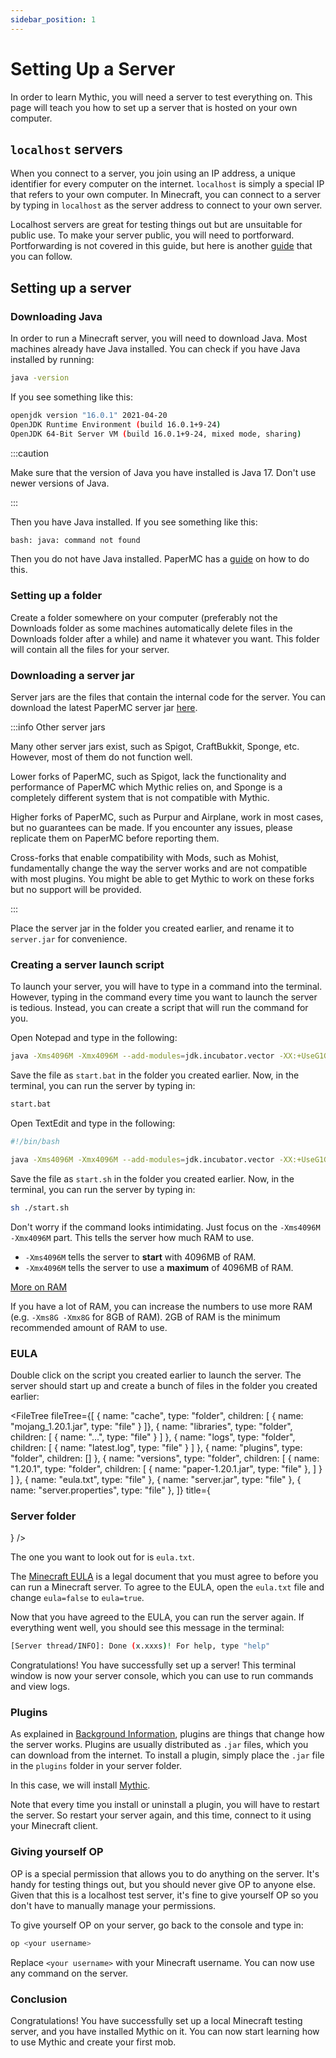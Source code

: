 ```yaml
---
sidebar_position: 1
---
```



# Setting Up a Server

In order to learn Mythic, you will need a server to test everything on. This page will teach you how to set up a server that is hosted on your own computer.

## `localhost` servers

When you connect to a server, you join using an IP address, a unique identifier for every computer on the internet. `localhost` is simply a special IP that refers to your own computer. In Minecraft, you can connect to a server by typing in `localhost` as the server address to connect to your own server.

Localhost servers are great for testing things out but are unsuitable for public use. To make your server public, you will need to portforward. Portforwarding is not covered in this guide, but here is another [guide](https://www.noip.com/support/knowledgebase/general-port-forwarding-guide/) that you can follow.

## Setting up a server

### Downloading Java

In order to run a Minecraft server, you will need to download Java. Most machines already have Java installed. You can check if you have Java installed by running:

```bash
java -version
```

If you see something like this:

```bash
openjdk version "16.0.1" 2021-04-20
OpenJDK Runtime Environment (build 16.0.1+9-24)
OpenJDK 64-Bit Server VM (build 16.0.1+9-24, mixed mode, sharing)
```

:::caution

Make sure that the version of Java you have installed is Java 17. Don't use newer versions of Java.

:::

Then you have Java installed. If you see something like this:

```bash
bash: java: command not found
```

Then you do not have Java installed. PaperMC has a [guide](https://docs.papermc.io/misc/java-install) on how to do this.

### Setting up a folder

Create a folder somewhere on your computer (preferably not the Downloads folder as some machines automatically delete files in the Downloads folder after a while) and name it whatever you want. This folder will contain all the files for your server.

### Downloading a server jar

Server jars are the files that contain the internal code for the server. You can download the latest PaperMC server jar [here](https://papermc.io/downloads).

:::info Other server jars

Many other server jars exist, such as Spigot, CraftBukkit, Sponge, etc. However, most of them do not function well.

Lower forks of PaperMC, such as Spigot, lack the functionality and performance of PaperMC which Mythic relies on, and Sponge is a completely different system that is not compatible with Mythic.

Higher forks of PaperMC, such as Purpur and Airplane, work in most cases, but no guarantees can be made. If you encounter any issues, please replicate them on PaperMC before reporting them.

Cross-forks that enable compatibility with Mods, such as Mohist, fundamentally change the way the server works and are not compatible with most plugins.
You might be able to get Mythic to work on these forks but no support will be provided.

:::

Place the server jar in the folder you created earlier, and rename it to `server.jar` for convenience.

### Creating a server launch script

To launch your server, you will have to type in a command into the terminal. However, typing in the command every time you want to launch the server is tedious. Instead, you can create a script that will run the command for you.

<Tabs groupId="os">
<TabItem value="win" label="Windows" default>

Open Notepad and type in the following:

```bash
java -Xms4096M -Xmx4096M --add-modules=jdk.incubator.vector -XX:+UseG1GC -XX:+ParallelRefProcEnabled -XX:MaxGCPauseMillis=200 -XX:+UnlockExperimentalVMOptions -XX:+DisableExplicitGC -XX:+AlwaysPreTouch -XX:G1HeapWastePercent=5 -XX:G1MixedGCCountTarget=4 -XX:InitiatingHeapOccupancyPercent=15 -XX:G1MixedGCLiveThresholdPercent=90 -XX:G1RSetUpdatingPauseTimePercent=5 -XX:SurvivorRatio=32 -XX:+PerfDisableSharedMem -XX:MaxTenuringThreshold=1 -Dusing.aikars.flags=https://mcflags.emc.gs -Daikars.new.flags=true -XX:G1NewSizePercent=30 -XX:G1MaxNewSizePercent=40 -XX:G1HeapRegionSize=8M -XX:G1ReservePercent=20 -jar server.jar --nogui
```

Save the file as `start.bat` in the folder you created earlier.
Now, in the terminal, you can run the server by typing in:

```bash
start.bat
```

</TabItem>
<TabItem value="unix" label="MacOS/Linux">

Open TextEdit and type in the following:

```bash
#!/bin/bash

java -Xms4096M -Xmx4096M --add-modules=jdk.incubator.vector -XX:+UseG1GC -XX:+ParallelRefProcEnabled -XX:MaxGCPauseMillis=200 -XX:+UnlockExperimentalVMOptions -XX:+DisableExplicitGC -XX:+AlwaysPreTouch -XX:G1HeapWastePercent=5 -XX:G1MixedGCCountTarget=4 -XX:InitiatingHeapOccupancyPercent=15 -XX:G1MixedGCLiveThresholdPercent=90 -XX:G1RSetUpdatingPauseTimePercent=5 -XX:SurvivorRatio=32 -XX:+PerfDisableSharedMem -XX:MaxTenuringThreshold=1 -Dusing.aikars.flags=https://mcflags.emc.gs -Daikars.new.flags=true -XX:G1NewSizePercent=30 -XX:G1MaxNewSizePercent=40 -XX:G1HeapRegionSize=8M -XX:G1ReservePercent=20 -jar server.jar --nogui
```

Save the file as `start.sh` in the folder you created earlier.
Now, in the terminal, you can run the server by typing in:

```bash
sh ./start.sh
```

</TabItem>
</Tabs>

Don't worry if the command looks intimidating. Just focus on the `-Xms4096M -Xmx4096M` part.
This tells the server how much RAM to use.

- `-Xms4096M` tells the server to **start** with 4096MB of RAM.
- `-Xmx4096M` tells the server to use a **maximum** of 4096MB of RAM.

[More on RAM](https://www.gktoday.in/topic/rapid-access-memory-ram/)

If you have a lot of RAM, you can increase the numbers to use more RAM (e.g. `-Xms8G -Xmx8G` for 8GB of RAM).
2GB of RAM is the minimum recommended amount of RAM to use.

### EULA

Double click on the script you created earlier to launch the server.
The server should start up and create a bunch of files in the folder you created earlier:

<FileTree
    fileTree={[
        { name: "cache", type: "folder", children: [
            { name: "mojang_1.20.1.jar", type: "file" }
        ]},
        { name: "libraries", type: "folder", children: [
            { name: "...", type: "file" }
        ] },
        { name: "logs", type: "folder", children: [
            { name: "latest.log", type: "file" }
        ] },
        { name: "plugins", type: "folder", children: [] },
        { name: "versions", type: "folder", children: [
            { name: "1.20.1", type: "folder", children: [
                { name: "paper-1.20.1.jar", type: "file" },
            ] }
        ] },
        { name: "eula.txt", type: "file" },
        { name: "server.jar", type: "file" },
        { name: "server.properties", type: "file" },
    ]}
    title={<h3>Server folder</h3>}
/>

The one you want to look out for is `eula.txt`.

The [Minecraft EULA](https://www.minecraft.net/en-us/eula/) is a legal document that you must agree to before you can run a Minecraft server.
To agree to the EULA, open the `eula.txt` file and change `eula=false` to `eula=true`.

Now that you have agreed to the EULA, you can run the server again. If everything went well, you should see this message in the terminal:

```bash
[Server thread/INFO]: Done (x.xxxs)! For help, type "help"
```

Congratulations! You have successfully set up a server!
This terminal window is now your server console, which you can use to run commands and view logs.

### Plugins

As explained in [Background Information](/Background%20Information/), plugins are things that change how the server works.
Plugins are usually distributed as `.jar` files, which you can download from the internet.
To install a plugin, simply place the `.jar` file in the `plugins` folder in your server folder.

In this case, we will install [Mythic](https://mythiccraft.io/index.php?pages/official-mythicmobs-download/).

Note that every time you install or uninstall a plugin, you will have to restart the server.
So restart your server again, and this time, connect to it using your Minecraft client.

### Giving yourself OP

OP is a special permission that allows you to do anything on the server.
It's handy for testing things out, but you should never give OP to anyone else.
Given that this is a localhost test server, it's fine to give yourself OP so you don't have to manually manage your permissions.

To give yourself OP on your server, go back to the console and type in:

```bash
op <your username>
```

Replace `<your username>` with your Minecraft username.
You can now use any command on the server.

### Conclusion

Congratulations! You have successfully set up a local Minecraft testing server, and you have installed Mythic on it.
You can now start learning how to use Mythic and create your first mob.

